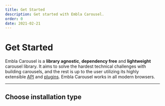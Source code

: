 ```yaml
---
title: Get Started
description: Get started with Embla Carousel.
order: 0
date: 2021-02-21
---
```


# Get Started

Embla Carousel is a **library agnostic**, **dependency free** and **lightweight** carousel library. It aims to solve the hardest technical challenges with building carousels, and the rest is up to the user utilizing its highly extensible [API](/api/) and [plugins](/plugins/). Embla Carousel works in all modern browsers.

---

## Choose installation type

<PageChildLinks />
